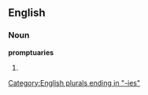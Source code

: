 ==English==

===Noun===
'''promptuaries'''

# {{plural of|[[promptuary]]}}

[[Category:English plurals ending in "-ies"]]